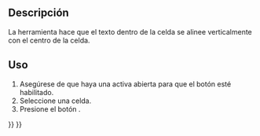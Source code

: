 <languages/>

{{Docnav
|[[Spreadsheet_AlignTop/es|Alinear Arriba]]
|[[Spreadsheet_AlignBottom/es|Alinear Abajo]]
|[[Spreadsheet_Workbench/es|Hoja de cálculo]]
|IconL=Spreadsheet_AlignTop.svg
|IconR=Spreadsheet_AlignBottom.svg
|IconC=Workbench_Spreadsheet.svg
}}

<div class="mw-translate-fuzzy">
{{GuiCommand
|Name=Hoja de cálculo AlinearCentroV
|MenuLocation=Spreadsheet → Alineación → Centrar verticalmente
|Workbenches=[[Spreadsheet_Workbench/es|Hoja de cálculo]]
|Version=0.17
}}
</div>

<span id="Description"></span>
==Descripción==

<div class="mw-translate-fuzzy">
La herramienta {{Button|[[File:Spreadsheet_AlignVCenter.svg|16px]] [[Spreadsheet_AlignVCenter/es|Hoja de cálculo AlinearCentroV]]}} hace que el texto dentro de la celda se alinee verticalmente con el centro de la celda.
</div>

<span id="Usage"></span>
==Uso==

<div class="mw-translate-fuzzy">
# Asegúrese de que haya una {{Button|[[File:Spreadsheet_CreateSheet.svg|16px]] [[Spreadsheet_CreateSheet/es|hoja de cálculo]]}} activa abierta para que el botón esté habilitado.
# Seleccione una celda.
# Presione el botón {{Button|[[File:Spreadsheet_AlignVCenter.svg|16px]] [[Spreadsheet_AlignVCenter/es|Hoja de cálculo AlinearCentroV]]}}.
</div>


{{Docnav
|[[Spreadsheet_AlignTop/es|Alinear Arriba]]
|[[Spreadsheet_AlignBottom/es|Alinear Abajo]]
|[[Spreadsheet_Workbench/es|Hoja de cálculo]]
|IconL=Spreadsheet_AlignTop.svg
|IconR=Spreadsheet_AlignBottom.svg
|IconC=Workbench_Spreadsheet.svg
}}

{{Spreadsheet_Tools_navi{{#translation:}}}}
{{Userdocnavi{{#translation:}}}}